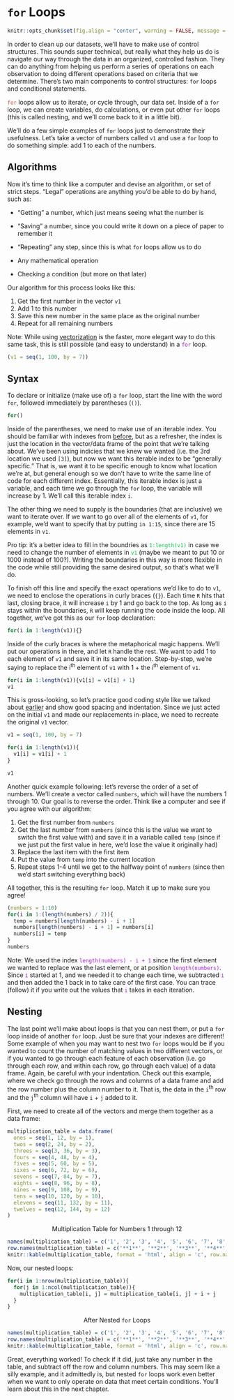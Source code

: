 # `for` Loops

```r
knitr::opts_chunk$set(fig.align = "center", warning = FALSE, message = FALSE, fig.height = 7, fig.width = 12, cache = TRUE)
```

In order to clean up our datasets, we'll have to make use of <span class = 'vocab'>control structures</span>. This sounds super technical, but really what they help us do is navigate our way through the data in an organized, controlled fashion. They can do anything from helping us perform a series of operations on each observation to doing different operations based on criteria that we determine. There's two main components to control structures: `for` loops and conditional statements.

<span style = 'color: #e04e39'>`for`</span> <span class = 'vocab'>loops</span> allow us to <span class = 'vocab'>iterate</span>, or cycle through, our data set. Inside of a `for` loop, we can create variables, do calculations, or even put other `for` loops (this is called nesting, and we'll come back to it in a little bit).

We'll do a few simple examples of `for` loops just to demonstrate their usefulness. Let's take a vector of numbers called `v1` and use a `for` loop to do something simple: add 1 to each of the numbers. 

## Algorithms

Now it's time to think like a computer and devise an <span class = 'vocab'>algorithm</span>, or set of strict steps. "Legal" operations are anything you'd be able to do by hand, such as:

- "Getting" a number, which just means seeing what the number is

- "Saving" a number, since you could write it down on a piece of paper to remember it

- "Repeating" any step, since this is what `for` loops allow us to do

- Any mathematical operation

- Checking a condition (but more on that later)

Our algorithm for this process looks like this:

1) Get the first number in the vector `v1`
2) Add 1 to this number
3) Save this new number in the same place as the original number
4) Repeat for all remaining numbers

<span class = 'note'>Note: While using <a href = 'operators.html#vectorization'>vectorization</a> is the faster, more elegant way to do this same task, this is still possible (and easy to understand) in a</span> <span style = 'color: #a21bd7'>`for`</span> <span class = 'note'>loop.</span>

```r
(v1 = seq(1, 100, by = 7))
```

## Syntax

To <span class = 'vocab'>declare</span> or <span class = 'vocab'>initialize</span> (make use of) a `for` loop, start the line with the word `for`, followed immediately by parentheses (`()`).

```r
for()
```

Inside of the parentheses, we need to make use of an <span class = 'vocab'>iterable index</span>. You should be familiar with indexes from <a href = 'functions-and-data-types.html#vectors'>before</a>, but as a refresher, the index is just the location in the vector/data frame of the point that we're talking about. We've been using indicies that we knew we wanted (i.e. the 3rd location we used `[3]`), but now we want this iterable index to be "generally specific." That is, we want it to be specific enough to know what location we're at, but general enough so we don't have to write the same line of code for each different index. Essentially, this iterable index is just a variable, and each time we go through the `for` loop, the variable will increase by 1. We'll call this iterable index `i`.

The other thing we need to supply is the boundaries (that are inclusive) we want to iterate over. If we want to go over all of the elements of `v1`, for example, we'd want to specify that by putting `in 1:15`, since there are 15 elements in `v1`. 

<span class = 'tip'>Pro tip: it's a better idea to fill in the boundries as</span> <span style = 'color: #00ce45'>`1:length(v1)`</span> <span class = 'tip'>in case we need to change the number of elements in</span> <span style = 'color: #00ce45'>`v1`</span><span class = 'tip'> (maybe we meant to put 10 or 1000 instead of 100?). Writing the boundaries in this way is more flexible in the code while still providing the same desired output, so that's what we'll do.</span>

To finish off this line and specify the exact operations we'd like to do to `v1`, we need to enclose the operations in curly braces (`{}`). Each time `R` hits that last, closing brace, it will increase `i` by 1 and go back to the top. As long as `i` stays within the boundaries, `R` will keep running the code inside the loop. All together, we've got this as our `for` loop declaration:

```r
for(i in 1:length(v1)){}
```

Inside of the curly braces is where the metaphorical magic happens. We'll put our operations in there, and let `R` handle the rest. We want to add 1 to each element of `v1` and save it in its same location. Step-by-step, we're saying to replace the i^th^ element of `v1` with 1 + the i^th^ element of `v1`.

```r
for(i in 1:length(v1)){v1[i] = v1[i] + 1}
v1
```

This is gross-looking, so let's practice good coding style like we talked about <a href = 'coding-style.html'>earlier</a> and show good spacing and indentation. Since we just acted on the initial `v1` and made our replacements in-place, we need to recreate the original `v1` vector.

```r
v1 = seq(1, 100, by = 7)

for(i in 1:length(v1)){
  v1[i] = v1[i] + 1
}

v1
```

Another quick example following: let's reverse the order of a set of numbers. We'll create a vector called `numbers`, which will have the numbers 1 through 10. Our goal is to reverse the order. Think like a computer and see if you agree with our algorithm:

1) Get the first number from `numbers`
2) Get the last number from `numbers` (since this is the value we want to switch the first value with) and save it in a variable called `temp` (since if we just put the first value in here, we'd lose the value it originally had)
3) Replace the last item with the first item
4) Put the value from `temp` into the current location
5) Repeat steps 1-4 until we get to the halfway point of `numbers` (since then we'd start switching everything back)

All together, this is the resulting `for` loop. Match it up to make sure you agree!

```r
(numbers = 1:10)
for(i in 1:(length(numbers) / 2)){
  temp = numbers[length(numbers) - i + 1]
  numbers[length(numbers) - i + 1] = numbers[i]
  numbers[i] = temp
}
numbers
```

<span class = 'note'>Note: We used the index</span> <span style = 'color: #a21bd7'>`length(numbers) - i + 1`</span> <span class = 'note'>since the first element we wanted to replace was the last element, or at position</span> <span style = 'color: #a21bd7'>`length(numbers)`</span><span class = 'note'>. Since</span> <span style = 'color: #a21bd7'>`i`</span><span class = 'note'> started at 1, and we needed it to change each time, we subtracted</span> <span style = 'color: #a21bd7'>`i`</span><span class = 'note'> and then added the 1 back in to take care of the first case. You can</span> <span class = 'vocab'>trace</span> <span class = 'note'> (follow) it if you write out the values that</span> <span style = 'color: #a21bd7'>`i`</span> <span class = 'note'> takes in each iteration.</span>

<a name = 'nested-for-loops'></a>

## Nesting

The last point we'll make about loops is that you can <span class = 'vocab'>nest</span> them, or put a `for` loop inside of another `for` loop. Just be sure that your indexes are different! Some example of when you may want to nest two `for` loops would be if you wanted to count the number of matching values in two different vectors, or if you wanted to go through each feature of each observation (i.e. go through each row, and within each row, go through each value) of a data frame. Again, be careful with your indentation. Check out this example, where we check go through the rows and columns of a data frame and add the row number plus the column number to it. That is, the data in the `i`^th^ row and the `j`^th^ column will have `i` + `j` added to it.

First, we need to create all of the vectors and merge them together as a data frame:

```r
multiplication_table = data.frame(
  ones = seq(1, 12, by = 1),
  twos = seq(2, 24, by = 2),
  threes = seq(3, 36, by = 3),
  fours = seq(4, 48, by = 4),
  fives = seq(5, 60, by = 5),
  sixes = seq(6, 72, by = 6),
  sevens = seq(7, 84, by = 7),
  eights = seq(8, 96, by = 8),
  nines = seq(9, 108, by = 9),
  tens = seq(10, 120, by = 10),
  elevens = seq(11, 132, by = 11),
  twelves = seq(12, 144, by = 12)
)
```

<div style = 'text-align: center'>Multiplication Table for Numbers 1 through 12</div>

```r
names(multiplication_table) = c('1', '2', '3', '4', '5', '6', '7', '8', '9', '10', '11', '12')
row.names(multiplication_table) = c('**1**', '**2**', '**3**', '**4**', '**5**', '**6**', '**7**', '**8**', '**9**', '**10**', '**11**', '**12**')
knitr::kable(multiplication_table, format = 'html', align = 'c', row.names = TRUE)
```

Now, our nested loops:

```r
for(i in 1:nrow(multiplication_table)){
  for(j in 1:ncol(multiplication_table)){
    multiplication_table[i, j] = multiplication_table[i, j] + i + j
  }
}
```

<div style = 'text-align: center'>After Nested `for` Loops</div>
```r
names(multiplication_table) = c('1', '2', '3', '4', '5', '6', '7', '8', '9', '10', '11', '12')
row.names(multiplication_table) = c('**1**', '**2**', '**3**', '**4**', '**5**', '**6**', '**7**', '**8**', '**9**', '**10**', '**11**', '**12**')
knitr::kable(multiplication_table, format = 'html', align = 'c', row.names = TRUE)
```

Great, everything worked! To check if it did, just take any number in the table, and subtract off the row and column numbers. This may seem like a silly example, and it admittedly is, but nested `for` loops work even better when we want to only operate on data that meet certain conditions. You'll learn about this in the next chapter.
